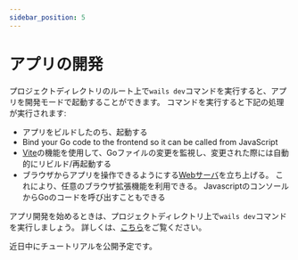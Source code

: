```yaml
---
sidebar_position: 5
---
```


# アプリの開発

プロジェクトディレクトリのルート上で`wails dev`コマンドを実行すると、アプリを開発モードで起動することができます。 コマンドを実行すると下記の処理が実行されます:

- アプリをビルドしたのち、起動する
- Bind your Go code to the frontend so it can be called from JavaScript
- [Vite](https://vitejs.dev/)の機能を使用して、Goファイルの変更を監視し、変更された際には自動的にリビルド/再起動する
- ブラウザからアプリを操作できるようにする[Webサーバ](http://localhost:34115)を立ち上げる。 これにより、任意のブラウザ拡張機能を利用できる。 JavascriptのコンソールからGoのコードを呼び出すこともできる

アプリ開発を始めるときは、プロジェクトディレクトリ上で`wails dev`コマンドを実行しましょう。 詳しくは、[こちら](../reference/cli.mdx#dev)をご覧ください。

近日中にチュートリアルを公開予定です。
